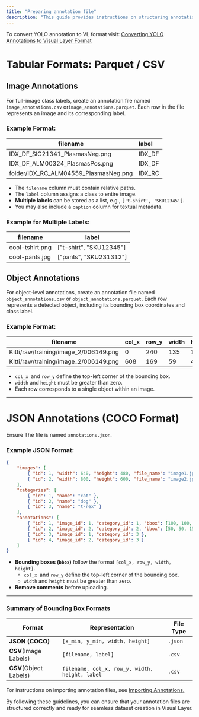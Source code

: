 ```yaml
---
title: "Preparing annotation file"
description: "This guide provides instructions on structuring annotation files correctly before importing them into Visual Layer. Visual Layer supports two annotation formats **: COCO (JSON format) and CSV format.** Ensuring proper structuring will prevent errors during dataset creation and allow seamless integration."
---
```


<Note>

To convert YOLO annotation to VL format visit: [Converting YOLO Annotations to Visual Layer Format](<>)

</Note>

# Tabular Formats: Parquet / CSV

## Image Annotations

For full-image class labels, create an annotation file named `image_annotations.csv`  or`image_annotations.parquet`. Each row in the file represents an image and its corresponding label.

### Example Format:

| filename                              | label  |
| ------------------------------------- | :----- |
| IDX_DF_SIG21341_PlasmasNeg.png        | IDX_DF |
| IDX_DF_ALM00324_PlasmasPos.png        | IDX_DF |
| folder/IDX_RC_ALM04559_PlasmasNeg.png | IDX_RC |

- The `filename` column must contain relative paths.
- The `label` column assigns a class to entire image.
- **Multiple labels** can be stored as a list, e.g., `['t-shirt', 'SKU12345']`.
- You may also include a `caption` column for textual metadata.

### Example for Multiple Labels:

| filename        | label                   |
| --------------- | ----------------------- |
| cool-tshirt.png | ["t-shirt", "SKU12345"] |
| cool-pants.jpg  | ["pants", "SKU231312"]  |

## Object Annotations

For object-level annotations, create an annotation file named `object_annotations.csv` or `object_annotations.parquet`. Each row represents a detected object, including its bounding box coordinates and class label.

### Example Format:

| filename                              | col_x | row_y | width | height | label |
| ------------------------------------- | ----- | ----- | ----- | ------ | ----- |
| Kitti/raw/training/image_2/006149.png | 0     | 240   | 135   | 133    | Car   |
| Kitti/raw/training/image_2/006149.png | 608   | 169   | 59    | 43     | Car   |

- `col_x `and `row_y` define the top-left corner of the bounding box.
- `width` and `height` must be greater than zero.
- Each row corresponds to a single object within an image.

***

# JSON Annotations (COCO Format)

Ensure The file is named `annotations.json`.

### Example JSON Format:

```json
{
    "images": [
        { "id": 1, "width": 640, "height": 480, "file_name": "image1.jpg" },
        { "id": 2, "width": 800, "height": 600, "file_name": "image2.jpg" }
    ],
    "categories": [
        { "id": 1, "name": "cat" },
        { "id": 2, "name": "dog" },
        { "id": 3, "name": "t-rex" }
    ],
    "annotations": [
        { "id": 1, "image_id": 1, "category_id": 1, "bbox": [100, 100, 200, 200] },
        { "id": 2, "image_id": 2, "category_id": 2, "bbox": [50, 50, 150, 150] },
        { "id": 3, "image_id": 1, "category_id": 3 },
        { "id": 4, "image_id": 2, "category_id": 3 }
    ]
}
```

- **Bounding boxes (`bbox`)** follow the format `[col_x, row_y, width, height]`.
  - `col_x `and `row_y` define the top-left corner of the bounding box.
  - `width` and `height` must be greater than zero.
- **Remove comments** before uploading.

***

### Summary of Bounding Box Formats

| Format                  | Representation                                 | File Type |
| ----------------------- | ---------------------------------------------- | --------- |
|**JSON (COCO)**        | `[x_min, y_min, width, height]`                | `.json`   |
| **CSV**(Image Labels)  | `[filename, label]`                            | `.csv`    |
| **CSV**(Object Labels) | `filename, col_x, row_y, width, height, label` | `.csv`    |



For instructions on importing annotation files, see [Importing Annotations.](<>)

By following these guidelines, you can ensure that your annotation files are structured correctly and ready for seamless dataset creation in Visual Layer.
